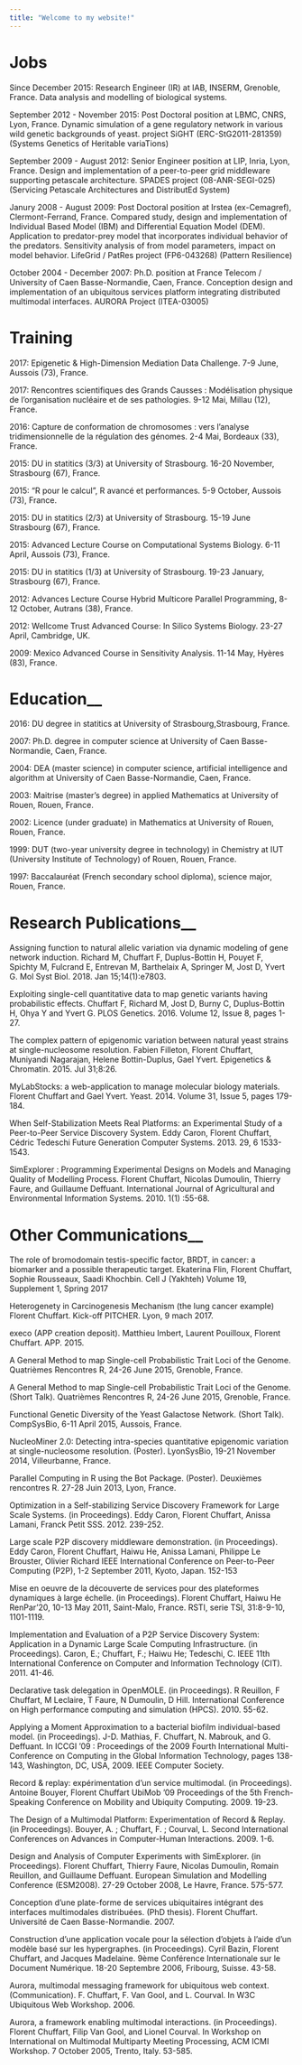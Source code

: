 ```yaml
---
title: "Welcome to my website!"
---
```




# Jobs

Since December 2015: Research Engineer (IR) at IAB, INSERM, Grenoble, France. Data analysis and modelling of biological systems.

September 2012 - November 2015: Post Doctoral position at LBMC, CNRS, Lyon, France. Dynamic simulation of a gene regulatory network in various wild genetic backgrounds of yeast. project SiGHT (ERC-StG2011-281359) (Systems Genetics of Heritable variaTions)

September 2009 - August 2012: Senior Engineer position at LIP, Inria, Lyon, France. Design and implementation of a peer-to-peer grid middleware supporting petascale architecture. SPADES project (08-ANR-SEGI-025) (Servicing Petascale Architectures and DistributEd System)

Janury 2008 - August 2009: Post Doctoral position at Irstea (ex-Cemagref), Clermont-Ferrand, France. Compared study, design and implementation of Individual Based Model (IBM) and Differential Equation Model (DEM). Application to predator-prey model that incorporates individual behavior of the predators. Sensitivity analysis of from model parameters, impact on model behavior. LifeGrid / PatRes project (FP6-043268) (Pattern Resilience)

October 2004 - December 2007: Ph.D. position at France Telecom / University of Caen Basse-Normandie, Caen, France. Conception design and implementation of an ubiquitous services platform integrating distributed multimodal interfaces. AURORA Project (ITEA-03005)

# Training

2017: Epigenetic & High-Dimension Mediation Data Challenge. 7-9 June, Aussois (73), France.

2017: Rencontres scientifiques des Grands Causses : Modélisation physique de l'organisation nucléaire et de ses pathologies. 9-12 Mai, Millau (12), France.

2016: Capture de conformation de chromosomes : vers l'analyse tridimensionnelle de la régulation des génomes. 2-4 Mai, Bordeaux (33), France.

2015: DU in statitics (3/3) at University of Strasbourg. 16-20 November, Strasbourg (67), France.

2015: "R pour le calcul", R avancé et performances. 5-9 October, Aussois (73), France.

2015: DU in statitics (2/3) at University of Strasbourg. 15-19 June Strasbourg (67), France.

2015: Advanced Lecture Course on Computational Systems Biology. 6-11 April, Aussois (73), France.

2015: DU in statitics (1/3) at University of Strasbourg. 19-23 January, Strasbourg (67), France.

2012: Advances Lecture Course Hybrid Multicore Parallel Programming, 8-12 October, Autrans (38), France.

2012: Wellcome Trust Advanced Course: In Silico Systems Biology. 23-27 April, Cambridge, UK.

2009: Mexico Advanced Course in Sensitivity Analysis. 11-14 May, Hyères (83), France.

# Education__

2016: DU degree in statitics at University of Strasbourg,Strasbourg, France.

2007: Ph.D. degree in computer science at University of Caen Basse-Normandie, Caen, France.

2004: DEA (master science) in computer science, artificial intelligence and algorithm at University of Caen Basse-Normandie, Caen, France.

2003: Maitrise (master's degree) in applied Mathematics at University of Rouen, Rouen, France.

2002: Licence (under graduate) in Mathematics at University of Rouen, Rouen, France.

1999: DUT (two-year university degree in technology) in Chemistry at IUT (University Institute of Technology) of Rouen, Rouen, France.

1997: Baccalauréat (French secondary school diploma), science major, Rouen, France.

# Research Publications__

Assigning function to natural allelic variation via dynamic modeling of gene network induction. Richard M, Chuffart F, Duplus-Bottin H, Pouyet F, Spichty M, Fulcrand E, Entrevan M, Barthelaix A, Springer M, Jost D, Yvert G. Mol Syst Biol. 2018. Jan 15;14(1):e7803.

Exploiting single-cell quantitative data to map genetic variants having probabilistic effects. Chuffart F, Richard M, Jost D, Burny C, Duplus-Bottin H, Ohya Y and Yvert G. PLOS Genetics. 2016. Volume 12, Issue 8, pages 1-27.

The complex pattern of epigenomic variation between natural yeast strains at single-nucleosome resolution. Fabien Filleton, Florent Chuffart, Muniyandi Nagarajan, Helene Bottin-Duplus, Gael Yvert. Epigenetics & Chromatin. 2015. Jul 31;8:26.

MyLabStocks: a web-application to manage molecular biology materials. Florent Chuffart and Gael Yvert. Yeast. 2014. Volume 31, Issue 5, pages 179-184.

When Self-Stabilization Meets Real Platforms: an Experimental Study of a Peer-to-Peer Service Discovery System. Eddy Caron, Florent Chuffart, Cédric Tedeschi Future Generation Computer Systems. 2013. 29, 6 1533-1543.

SimExplorer : Programming Experimental Designs on Models and Managing Quality of Modelling Process. Florent Chuffart, Nicolas Dumoulin, Thierry Faure, and Guillaume Deffuant. International Journal of Agricultural and Environmental Information Systems. 2010. 1(1) :55-68.

# Other Communications__

The role of bromodomain testis-specific factor, BRDT, in cancer: a biomarker and a possible therapeutic target. Ekaterina Flin, Florent Chuffart, Sophie Rousseaux, Saadi Khochbin. Cell J (Yakhteh) Volume 19, Supplement 1, Spring 2017

Heterogenety in Carcinogenesis Mechanism (the lung cancer example) Florent Chuffart. Kick-off PITCHER. Lyon, 9 mach 2017.

execo (APP creation deposit). Matthieu Imbert, Laurent Pouilloux, Florent Chuffart. APP. 2015.

A General Method to map Single-cell Probabilistic Trait Loci of the Genome. Quatrièmes Rencontres R, 24-26 June 2015, Grenoble, France.

A General Method to map Single-cell Probabilistic Trait Loci of the Genome. (Short Talk). Quatrièmes Rencontres R, 24-26 June 2015, Grenoble, France.

Functional Genetic Diversity of the Yeast Galactose Network. (Short Talk). CompSysBio, 6-11 April 2015, Aussois, France.

NucleoMiner 2.0: Detecting intra-species quantitative epigenomic variation at single-nucleosome resolution. (Poster). LyonSysBio, 19-21 November 2014, Villeurbanne, France.

Parallel Computing in R using the Bot Package. (Poster). Deuxièmes rencontres R. 27-28 Juin 2013, Lyon, France.

Optimization in a Self-stabilizing Service Discovery Framework for Large Scale Systems. (in Proceedings). Eddy Caron, Florent Chuffart, Anissa Lamani, Franck Petit SSS. 2012. 239-252.

Large scale P2P discovery middleware demonstration. (in Proceedings). Eddy Caron, Florent Chuffart, Haiwu He, Anissa Lamani, Philippe Le Brouster, Olivier Richard IEEE International Conference on Peer-to-Peer Computing (P2P), 1-2 September 2011, Kyoto, Japan. 152-153

Mise en oeuvre de la découverte de services pour des plateformes dynamiques à large échelle. (in Proceedings). Florent Chuffart, Haiwu He RenPar'20, 10-13 May 2011, Saint-Malo, France. RSTI, serie TSI, 31:8-9-10, 1101-1119.

Implementation and Evaluation of a P2P Service Discovery System: Application in a Dynamic Large Scale Computing Infrastructure. (in Proceedings). Caron, E.; Chuffart, F.; Haiwu He; Tedeschi, C. IEEE 11th International Conference on Computer and Information Technology (CIT). 2011. 41-46.

Declarative task delegation in OpenMOLE. (in Proceedings). R Reuillon, F Chuffart, M Leclaire, T Faure, N Dumoulin, D Hill. International Conference on High performance computing and simulation (HPCS). 2010. 55-62.

Applying a Moment Approximation to a bacterial biofilm individual-based model. (in Proceedings). J-D. Mathias, F. Chuffart, N. Mabrouk, and G. Deffuant. In ICCGI '09 : Proceedings of the 2009 Fourth International Multi-Conference on Computing in the Global Information Technology, pages 138-143, Washington, DC, USA, 2009. IEEE Computer Society.

Record & replay: expérimentation d'un service multimodal. (in Proceedings). Antoine Bouyer, Florent Chuffart UbiMob '09 Proceedings of the 5th French-Speaking Conference on Mobility and Ubiquity Computing. 2009. 19-23.

The Design of a Multimodal Platform: Experimentation of Record & Replay. (in Proceedings). Bouyer, A. ; Chuffart, F. ; Courval, L. Second International Conferences on Advances in Computer-Human Interactions. 2009. 1-6.

Design and Analysis of Computer Experiments with SimExplorer. (in Proceedings). Florent Chuffart, Thierry Faure, Nicolas Dumoulin, Romain Reuillon, and Guillaume Deffuant. European Simulation and Modelling Conference (ESM2008). 27-29 October 2008, Le Havre, France. 575-577.

Conception d'une plate-forme de services ubiquitaires intégrant des interfaces multimodales distribuées. (PhD thesis). Florent Chuffart. Université de Caen Basse-Normandie. 2007.

Construction d'une application vocale pour la sélection d'objets à l'aide d'un modèle basé sur les hypergraphes. (in Proceedings). Cyril Bazin, Florent Chuffart, and Jacques Madelaine. 9ème Conférence Internationale sur le Document Numérique. 18-20 Septembre 2006, Fribourg, Suisse. 43-58.

Aurora, multimodal messaging framework for ubiquitous web context. (Communication). F. Chuffart, F. Van Gool, and L. Courval. In W3C Ubiquitous Web Workshop. 2006.

Aurora, a framework enabling multimodal interactions. (in Proceedings). Florent Chuffart, Filip Van Gool, and Lionel Courval. In Workshop on International on Multimodal Multiparty Meeting Processing, ACM ICMI Workshop. 7 October 2005, Trento, Italy. 53-585.
